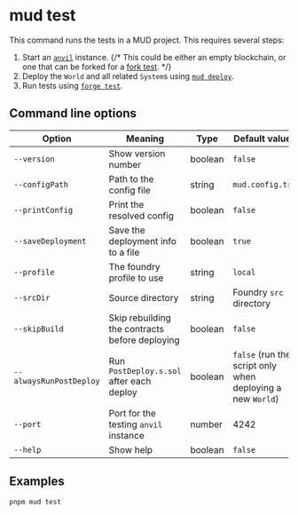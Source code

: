 # mud test

This command runs the tests in a MUD project. This requires several steps:

1. Start an [`anvil`](https://book.getfoundry.sh/reference/anvil/) instance.
   {/* This could be either an empty blockchain, or one that can be forked for a [fork test](https://book.getfoundry.sh/forge/fork-testing). */}
1. Deploy the `World` and all related `System`s using [`mud deploy`](./deploy).
1. Run tests using [`forge test`](https://book.getfoundry.sh/forge/tests).

## Command line options

| Option                  | Meaning                                        | Type    | Default value                                              |
| ----------------------- | ---------------------------------------------- | ------- | ---------------------------------------------------------- |
| `--version`             | Show version number                            | boolean | `false`                                                    |
| `--configPath`          | Path to the config file                        | string  | `mud.config.ts`                                            |
| `--printConfig`         | Print the resolved config                      | boolean | `false`                                                    |
| `--saveDeployment`      | Save the deployment info to a file             | boolean | `true`                                                     |
| `--profile`             | The foundry profile to use                     | string  | `local`                                                    |
| `--srcDir`              | Source directory                               | string  | Foundry `src` directory                                    |
| `--skipBuild`           | Skip rebuilding the contracts before deploying | boolean | `false`                                                    |
| `--alwaysRunPostDeploy` | Run `PostDeploy.s.sol` after each deploy       | boolean | `false` (run the script only when deploying a new `World`) |
| `--port`                | Port for the testing `anvil` instance          | number  | 4242                                                       |
| `--help`                | Show help                                      | boolean | `false`                                                    |

## Examples

```sh copy
pnpm mud test
```
